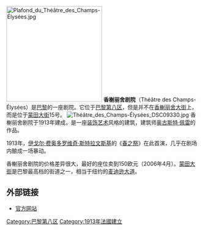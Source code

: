 [[File:Plafond_du_Théâtre_des_Champs-Élysées.jpg|250px]]
'''香榭丽舍剧院'''（Théâtre des Champs-Élysées）是[[巴黎|巴黎]]的一座剧院。它位于[[巴黎第八区|巴黎第八区]]，但是并不在[[香榭丽舍大街|香榭丽舍大街]]上，而是位于[[蒙田大街|蒙田大街]]15号。
[[File:Théâtre_des_Champs-Élysées_DSC09330.jpg|thumb]]
香榭丽舍剧院于1913年建成，是一座[[装饰风艺术|装饰艺术]]风格的建筑，建筑师[[奥古斯特·佩雷|奥古斯特·佩雷]]的作品。

1913年，[[伊戈尔·费奥多罗维奇·斯特拉文斯基|伊戈尔·费奥多罗维奇·斯特拉文斯基]]的《[[春之祭|春之祭]]》在此首演，几乎在剧场内酿成一场暴动。 

香榭丽舍剧院的价格差异很大，最好的座位卖到150欧元（2006年4月）。[[蒙田大街|蒙田大街]]是巴黎最高档的街道之一，相当于纽约的[[麦迪逊大道|麦迪逊大道]]。

== 外部链接 ==
{{commonscat|Théâtre des Champs-Élysées}}
* [http://www.theatrechampselysees.fr/ 官方网站] {{Wayback|url=http://www.theatrechampselysees.fr/ |date=20110510085049 }}

{{coord|48|51|57|N|2|18|10|E|region:FR_type:landmark|display=title}}

{{Authority control}}
[[Category:巴黎第八区|Category:巴黎第八区]]
[[Category:1913年法國建立|Category:1913年法國建立]]